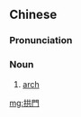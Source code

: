{{also|拱门}}
==Chinese==
{{zh-forms|s=拱门}}

===Pronunciation===
{{zh-pron
|m=gǒngmén
|c=gung2 mun4
|cat=n
}}

===Noun===
{{zh-noun}}

# [[arch]] {{gloss|architectural element}}

[[mg:拱門]]